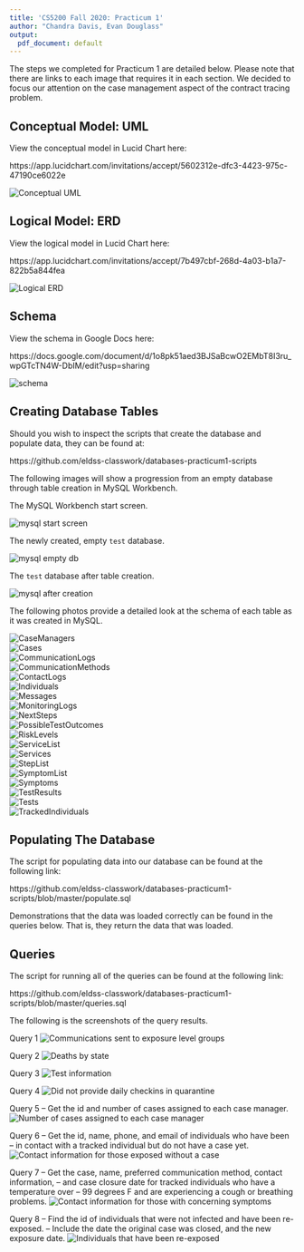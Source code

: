 ```yaml
---
title: 'CS5200 Fall 2020: Practicum 1'
author: "Chandra Davis, Evan Douglass"
output:
  pdf_document: default
---
```


The steps we completed for Practicum 1 are detailed below. Please note that there are links to each image that requires it in each section. We decided to focus our attention on the case management aspect of the contract tracing problem.

## Conceptual Model: UML

View the conceptual model in Lucid Chart here:

https://app.lucidchart.com/invitations/accept/5602312e-dfc3-4423-975c-47190ce6022e

<!-- Ensure this is the most up to date image -->
![Conceptual UML](imgs/CS5200 - Practicum 1_UML.png)\

## Logical Model: ERD

View the logical model in Lucid Chart here:

https://app.lucidchart.com/invitations/accept/7b497cbf-268d-4a03-b1a7-822b5a844fea

<!-- Ensure this is the most up to date image -->
![Logical ERD](imgs/CS5200 - Practicum 1_ERD.png)\

\newpage

## Schema

View the schema in Google Docs here:

https://docs.google.com/document/d/1o8pk51aed3BJSaBcwO2EMbT8I3ru_wpGTcTN4W-DbIM/edit?usp=sharing

<!-- Ensure this is the most up to date image -->
![schema](imgs/Practicum1-Schema.png)\

## Creating Database Tables

Should you wish to inspect the scripts that create the database and populate data, they can be found at:

https://github.com/eldss-classwork/databases-practicum1-scripts

The following images will show a progression from an empty database through table creation in MySQL Workbench.

The MySQL Workbench start screen.

![mysql start screen](imgs/MySQLWorkbench-IntroScreen.png)\

The newly created, empty `test` database.

![mysql empty db](imgs/MySQLWorkbench-emptydb.png)\

\newpage

The `test` database after table creation.

![mysql after creation](imgs/MySQLWorkbench-create.png)\

\newpage

The following photos provide a detailed look at the schema of each table as it was created in MySQL.

![CaseManagers](imgs/Describe_CaseManagers.png)\
![Cases](imgs/Describe_Cases.png)\
![CommunicationLogs](imgs/Describe_CommunicationLogs.png)\
![CommunicationMethods](imgs/Describe_CommMethods.png)\
![ContactLogs](imgs/Describe_ContactLogs.png)\
![Individuals](imgs/Describe_Individuals.png)\
![Messages](imgs/Describe_Messages.png)\
![MonitoringLogs](imgs/Describe_MonitoringLogs.png)\
![NextSteps](imgs/Describe_NextSteps.png)\
![PossibleTestOutcomes](imgs/Describe_PossTestOutcomes.png)\
![RiskLevels](imgs/Describe_RiskLevels.png)\
![ServiceList](imgs/Describe_ServiceList.png)\
![Services](imgs/Describe_Services.png)\
![StepList](imgs/Describe_StepList.png)\
![SymptomList](imgs/Describe_SymptomList.png)\
![Symptoms](imgs/Describe_Symptoms.png)\
![TestResults](imgs/Describe_TestResults.png)\
![Tests](imgs/Describe_Tests.png)\
![TrackedIndividuals](imgs/Describe_TrackedIndividuals.png)\

\newpage

## Populating The Database

The script for populating data into our database can be found at the following link:

https://github.com/eldss-classwork/databases-practicum1-scripts/blob/master/populate.sql

Demonstrations that the data was loaded correctly can be found in the queries below. That is, they return the data that was loaded.

## Queries

The script for running all of the queries can be found at the following link:

https://github.com/eldss-classwork/databases-practicum1-scripts/blob/master/queries.sql

The following is the screenshots of the query results.
\newline

Query 1
\newline
![Communications sent to exposure level groups](imgs/Query_Evan1.png)\

Query 2
\newline
![Deaths by state](imgs/Query_Evan2.png)\

\newpage
Query 3
\newline
![Test information](imgs/Query_Evan3.png)\

\newpage
Query 4
\newline
![Did not provide daily checkins in quarantine](imgs/Query_Evan4.png)\

\newpage
Query 5
\newline
-- Get the id and number of cases assigned to each case manager.
\newline
![Number of cases assigned to each case manager](imgs/Query_Chandra1.png)

Query 6
\newline
-- Get the id, name, phone, and email of individuals who have been
\newline
-- in contact with a tracked individual but do not have a case yet.
\newline
![Contact information for those exposed without a case](imgs/Query_Chandra2.png)

\newpage
Query 7
\newline
-- Get the case, name, preferred communication method, contact information, 
\newline
-- and case closure date for tracked individuals who have a temperature over
\newline
-- 99 degrees F and are experiencing a cough or breathing problems.
\newline
![Contact information for those with concerning symptoms](imgs/Query_Chandra3.png)

Query 8
\newline
-- Find the id of individuals that were not infected and have been re-exposed.
\newline
-- Include the date the original case was closed, and the new exposure date.
\newline
![Individuals that have been re-exposed](imgs/Query_Chandra4.png)